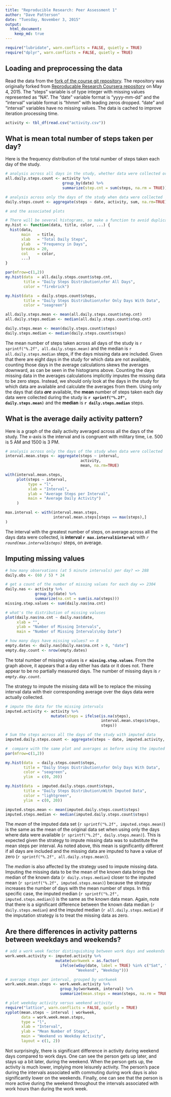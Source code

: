 ```yaml
---
title: "Reproducible Research: Peer Assessment 1"
author: "Dave Patterson"
date: "Tuesday, November 3, 2015"
output: 
  html_document:
    keep_md: true
---
```


```r
require("lubridate", warn.conflicts = FALSE, quietly = TRUE)
require("dplyr", warn.conflicts = FALSE, quietly = TRUE)
```

## Loading and preprocessing the data

Read the data from the [fork of the course git repository][1]. The repository was originally forked from [Reproducable Research Coursera repository][2] on May 4, 2015. The "steps" variable is of type integer with missing values represented as "NA". The "date" variable format is "yyyy-mm-dd" and the "interval" variable format is "hhmm" with leading zeros dropped. "date" and "interval" variables have no missing values. The data is cached to improve iteration processing time.

```r
activity <- tbl_df(read.csv("activity.csv"))
```

## What is mean total number of steps taken per day?

Here is the frequency distribution of the total number of steps taken each day of the study.

```r
# analysis across all days in the study, whether data were collected or not
all.daily.steps.count <- activity %>% 
                         group_by(date) %>% 
                         summarize(step.cnt = sum(steps, na.rm = TRUE))

# analysis across only the days of the study when data were collected
daily.steps.count <- aggregate(steps ~ date, activity, sum, na.rm=TRUE)

# and the associated plots

# There will be several histograms, so make a function to avoid duplicate code
my.hist <- function(data, title, color, ...) {
  hist(data,
       main   = title,
       xlab   = "Total Daily Steps",
       ylab   = "Frequency in Days",
       breaks = 20,
       col    = color,
       ...)
}

par(mfrow=c(1,2))
my.hist(data  = all.daily.steps.count$step.cnt,
        title = "Daily Steps Distribution\nfor All Days",
        color = "firebrick")

my.hist(data  = daily.steps.count$steps,
        title = "Daily Steps Distribution\nfor Only Days With Data", 
        color = "seagreen")

all.daily.steps.mean <- mean(all.daily.steps.count$step.cnt)
all.daily.steps.median <- median(all.daily.steps.count$step.cnt)

daily.steps.mean <- mean(daily.steps.count$steps)
daily.steps.median <- median(daily.steps.count$steps)
```

The mean number of steps taken across all days of the study is `r sprintf("%.2f", all.daily.steps.mean)` and the median is `r all.daily.steps.median` steps, if the days missing data are included. Given that there are eight days in the study for which data are not available, counting those days in the average calculations skews the averages downward, as can be seen in the histograms above. Counting the days missing data in the averages calculations implicitly imputes the missing data to be zero steps. Instead, we should only look at the days in the study for which data are available and calculate the averages from them. Using only the days that data ***are*** available, the **mean** number of steps taken each day data were collected during the study is **`r sprintf("%.2f", daily.steps.mean)`** and the **median** is **`r daily.steps.median`** steps.

## What is the average daily activity pattern?

Here is a graph of the daily activity averaged across all the days of the study. The x-axis is the interval and is congruent with military time, i.e. 500 is 5 AM and 1500 is 3 PM.

```r
# analysis across only the days of the study when data were collected
interval.mean.steps <- aggregate(steps ~ interval, 
                                 activity, 
                                 mean, na.rm=TRUE)

with(interval.mean.steps, 
     plot(steps ~ interval, 
          type = "l",
          xlab = "Interval",
          ylab = "Average Steps per Interval",
          main = "Average Daily Activity")
     )

max.interval <- with(interval.mean.steps,
                     interval.mean.steps[steps == max(steps),]
)
```

The interval with the greatest number of steps, on average across all the days data were collected, is **interval `r max.interval$interval`** with *`r round(max.interval$steps)`* steps, on average.

## Imputing missing values

```r
# how many observations (at 5 minute intervals) per day? => 288
daily.obs <- (60 / 5) * 24

# get a count of the number of missing values for each day => 2304
daily.nas <- activity %>% 
             group_by(date) %>% 
             summarize(na.cnt = sum(is.na(steps)))
missing.step.values <- sum(daily.nas$na.cnt)

# what's the distribution of missing valuses
plot(daily.nas$na.cnt ~ daily.nas$date, 
     xlab = "",
     ylab = "Number of Missing Intervals",
     main = "Number of Missing Intervals\nby Date")

# how many days have missing values? => 8
empty.dates <- daily.nas[daily.nas$na.cnt > 0, "date"]
empty.day.count <- nrow(empty.dates)
```

The total number of missing values is **`r missing.step.values`**. From the graph above, it appears that a day either has data or it does not. There appear to be no partially measured days. The number of missing days is *`r empty.day.count`*.

The strategy to impute the missing data will be to replace the missing interval data with their corresponding average over the days data were actually collected.

```r
# impute the data for the missing intervals
imputed.activity <- activity %>%
                    mutate(steps = ifelse(is.na(steps), 
                                          interval.mean.steps$steps, 
                                          steps))

# Sum the steps across all the days of the study with imputed data
imputed.daily.steps.count <- aggregate(steps ~ date, imputed.activity, sum)

#  compare with the same plot and averages as before using the imputed data
par(mfrow=c(1,2))

my.hist(data  = daily.steps.count$steps,
        title = "Daily Steps Distribution\nfor Only Days With Data",
        color = "seagreen",
        ylim  = c(0, 20))

my.hist(data  = imputed.daily.steps.count$steps,
        title = "Daily Steps Distribution\nWith Imputed Data",
        color = "lightgreen",
        ylim  = c(0, 20))

imputed.steps.mean <- mean(imputed.daily.steps.count$steps)
imputed.steps.median <- median(imputed.daily.steps.count$steps)
```

The *mean* of the imputed data set (`r sprintf("%.2f", imputed.steps.mean)`) is the same as the mean of the original data set when using only the days where data were available (`r sprintf("%.2f", daily.steps.mean)`). This is expected given the strategy to impute missing data was to substitute the mean steps per interval. As noted above, this mean is significantly different if all days are included and the missing data are imputed to have a value of zero (`r sprintf("%.2f", all.daily.steps.mean)`).

The *median* is also affected by the strategy used to impute missing data. Imputing the missing data to be the mean of the known data brings the median of the known data (`r daily.steps.median`) closer to the imputed mean (`r sprintf("%.2f", imputed.steps.mean)`) because the strategy increases the number of days with the mean number of steps. In this specific case, the imputed median (`r sprintf("%.2f", imputed.steps.median)`) is the same as the known data mean. Again, note that there is a significant difference between the known data median (`r daily.steps.median`) and the imputed median (`r all.daily.steps.median`) if the imputation strategy is to treat the missing data as zero.

## Are there differences in activity patterns between weekdays and weekends?

```r
# add a work week factor distinguishing between work days and weekends
work.week.activity <- imputed.activity %>%
                      mutate(workweek = as.factor(
                        ifelse(wday(date, label = TRUE) %in% c("Sat", "Sun"),
                               "Weekend", "Weekday"))) 

# average steps per interval, grouped by workweek
work.week.mean.steps <- work.week.activity %>% 
                        group_by(workweek, interval) %>% 
                        summarize(mean.steps = mean(steps, na.rm = TRUE))

# plot weekday activity versus weekend activity
require("lattice", warn.conflicts = FALSE, quietly = TRUE)
xyplot(mean.steps ~ interval | workweek, 
       data = work.week.mean.steps, 
       type = "l",
       xlab = "Interval",
       ylab = "Mean Number of Steps",
       main = "Weekend vs Weekday Activity",
       layout = c(1, 2))
```

Not surprisingly, there is significant difference in activity during weekend days compared to work days. One can see the person gets up later, and stays up a bit later, during the weekend. When the person gets up, the activity is much lower, implying more leisurely activity. The person's pace during the intervals associated with commuting during work days is also significantly lower on the weekends. Finally, one can see that the person is more active during the weekend throughout the intervals associated with work hours than during the work week.

[1]: http://github.com/davelpat/RepData_PeerAssessment1
[2]: http://github.com/rdpeng/RepData_PeerAssessment1
